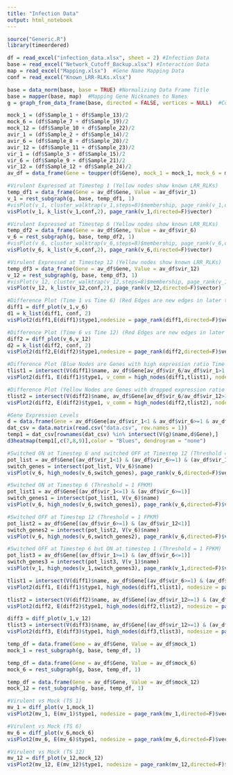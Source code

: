 ---
title: "Infection Data"
output: html_notebook
---

```{r}
source("Generic.R")
library(timeordered)

df = read_excel("infection_data.xlsx", sheet = 2) #Infection Data 
base = read_excel("Network_Cutoff_Backup.xlsx") #Interaction Data
map = read_excel("Mapping.xlsx")  #Gene Name Mapping Data
conf = read_excel("Known_LRR-RLKs.xlsx")

base = data_norm(base, base = TRUE) #Normalizing Data Frame Title
base = mapper(base, map)  #Mapping Gene Nicknames to Names
g = graph_from_data_frame(base, directed = FALSE, vertices = NULL)  #Constructing Interaction Network
```

```{r}
mock_1 = (df$Sample_1 + df$Sample_13)/2
mock_6 = (df$Sample_7 + df$Sample_19)/2
mock_12 = (df$Sample_10 + df$Sample_22)/2
avir_1 = (df$Sample_2 + df$Sample_14)/2
avir_6 = (df$Sample_8 + df$Sample_20)/2
avir_12 = (df$Sample_11 + df$Sample_23)/2
vir_1 = (df$Sample_3 + df$Sample_15)/2
vir_6 = (df$Sample_9 + df$Sample_21)/2
vir_12 = (df$Sample_12 + df$Sample_24)/2
av_df = data_frame(Gene = toupper(df$Gene), mock_1 = mock_1, mock_6 = mock_6, mock_12 = mock_12, avir_1 = avir_1, avir_6 = avir_6, avir_12 = avir_12, vir_1 = vir_1, vir_6 = vir_6, vir_12 = vir_12)
```


```{r}
#Virulent Expressed at Timestep 1 (Yellow nodes show known LRR_RLKs)
temp_df1 = data_frame(Gene = av_df$Gene, Value = av_df$vir_1)
v_1 = rest_subgraph(g, base, temp_df1, 1)
#visPlot(v_1, cluster_walktrap(v_1,steps=8)$membership, page_rank(v_1,directed=F)$vector)
visPlot(v_1, k_list(v_1,conf,2), page_rank(v_1,directed=F)$vector)
```


```{r}
#Virulent Expressed at Timestep 6 (Yellow nodes show known LRR_RLKs)
temp_df2 = data_frame(Gene = av_df$Gene, Value = av_df$vir_6)
v_6 = rest_subgraph(g, base, temp_df2, 1)
#visPlot(v_6, cluster_walktrap(v_6,steps=8)$membership, page_rank(v_6,directed=F)$vector)
visPlot(v_6, k_list(v_6,conf,2), page_rank(v_6,directed=F)$vector)
```

```{r}
#Virulent Expressed at Timestep 12 (Yellow nodes show known LRR_RLKs)
temp_df3 = data_frame(Gene = av_df$Gene, Value = av_df$vir_12)
v_12 = rest_subgraph(g, base, temp_df3, 1)
#visPlot(v_12, cluster_walktrap(v_12,steps=8)$membership, page_rank(v_12,directed=F)$vector)
visPlot(v_12, k_list(v_12,conf,2), page_rank(v_12,directed=F)$vector)
```


```{r}
#Difference Plot (Time 1 vs Time 6) (Red Edges are new edges in later timestep) (Yellow nodes show known LRR_RLKs)
diff1 = diff_plot(v_1,v_6)
d1 = k_list(diff1, conf, 2)
visPlot2(diff1,E(diff1)$type1,nodesize = page_rank(diff1,directed=F)$vector,v_comm = d1)
```


```{r}
#Difference Plot (Time 6 vs Time 12) (Red Edges are new edges in later timestep) (Yellow nodes show known LRR_RLKs)
diff2 = diff_plot(v_6,v_12)
d2 = k_list(diff2, conf, 2)
visPlot2(diff2,E(diff2)$type1,nodesize = page_rank(diff2,directed=F)$vector, v_comm = d2)
```

```{r}
#Difference Plot (Blue Nodes are Genes with high expression ratio Time 1 vs Time 6) (1.5)
tlist1 = intersect(V(diff1)$name, av_df$Gene[av_df$vir_6/av_df$vir_1>1.5])
visPlot2(diff1, E(diff1)$type1, v_comm = high_nodes(diff1,tlist1), nodesize = page_rank(diff1,directed=F)$vector)
```


```{r}
#Difference Plot (Yellow Nodes are Genes with dropped expression ratio Time 6 vs Time 12) (1.5)
tlist2 = intersect(V(diff2)$name, av_df$Gene[av_df$vir_6/av_df$vir_12>1.5])
visPlot2(diff2, E(diff2)$type1, v_comm = high_nodes(diff2,tlist2), nodesize = page_rank(diff2,directed=F)$vector)
```


```{r}
#Gene Expression Levels
d = data.frame(Gene = av_df$Gene[av_df$vir_1<1 & av_df$vir_6>=1 & av_df$vir_12<1])
dat_csv = data.matrix(read.csv("data.csv", row.names = 1))
temp1 = dat_csv[rownames(dat_csv) %in% intersect(V(g)$name,d$Gene),]
d3heatmap(temp1[,c(7,8,9)],color = "Blues", dendrogram = "none")
```
```{r}
#Switched ON at Timestep 6 and switched OFF at Timestep 12 (Threshold = 1 FPKM)
pot_list = av_df$Gene[(av_df$vir_1<1) & (av_df$vir_6>=1) & (av_df$vir_12<1)]
switch_genes = intersect(pot_list, V(v_6)$name)
visPlot(v_6, high_nodes(v_6,switch_genes), page_rank(v_6,directed=F)$vector)
```

```{r}
#Switched ON at Timestep 6 (Threshold = 1 FPKM)
pot_list1 = av_df$Gene[(av_df$vir_1<=1) & (av_df$vir_6>=1)]
switch_genes1 = intersect(pot_list1, V(v_6)$name)
visPlot(v_6, high_nodes(v_6,switch_genes1), page_rank(v_6,directed=F)$vector)
```


```{r}
#Switched OFF at Timestep 12 (Threshold = 1 FPKM)
pot_list2 = av_df$Gene[(av_df$vir_6>=1) & (av_df$vir_12<1)]
switch_genes2 = intersect(pot_list2, V(v_6)$name)
visPlot(v_6, high_nodes(v_6,switch_genes2), page_rank(v_6,directed=F)$vector)
```


```{r}
#Switched OFF at Timestep 6 but ON at timestep 1 (Threshold = 1 FPKM)
pot_list3 = av_df$Gene[(av_df$vir_1>=1) & (av_df$vir_6<=1)]
switch_genes3 = intersect(pot_list3, V(v_1)$name)
visPlot(v_1, high_nodes(v_1,switch_genes3), page_rank(v_1,directed=F)$vector)
```

```{r}
tlist1 = intersect(V(diff1)$name, av_df$Gene[(av_df$vir_6>=1) & (av_df$vir_1<1)])
visPlot2(diff1, E(diff1)$type1, high_nodes(diff1,tlist1), nodesize = page_rank(diff1,directed=F)$vector)
```

```{r}
tlist2 = intersect(V(diff2)$name, av_df$Gene[(av_df$vir_12>=1) & (av_df$vir_6<1)])
visPlot2(diff2, E(diff2)$type1, high_nodes(diff2,tlist2), nodesize = page_rank(diff2,directed=F)$vector)
```

```{r}
diff3 = diff_plot(v_1,v_12)
tlist3 = intersect(V(diff3)$name, av_df$Gene[(av_df$vir_12>=1) & (av_df$vir_1<1)])
visPlot2(diff3, E(diff3)$type1, high_nodes(diff3,tlist3), nodesize = page_rank(diff3,directed=F)$vector)
```

```{r}
temp_df = data.frame(Gene = av_df$Gene, Value = av_df$mock_1)
mock_1 = rest_subgraph(g, base, temp_df, 1)
```

```{r}
temp_df = data.frame(Gene = av_df$Gene, Value = av_df$mock_6)
mock_6 = rest_subgraph(g, base, temp_df, 1)
```

```{r}
temp_df = data.frame(Gene = av_df$Gene, Value = av_df$mock_12)
mock_12 = rest_subgraph(g, base, temp_df, 1)
```

```{r}
#Virulent vs Mock (TS 1)
mv_1 = diff_plot(v_1,mock_1)
visPlot2(mv_1, E(mv_1)$type1, nodesize = page_rank(mv_1,directed=F)$vector)
```

```{r}
#Virulent vs Mock (TS 6)
mv_6 = diff_plot(v_6,mock_6)
visPlot2(mv_6, E(mv_6)$type1, nodesize = page_rank(mv_6,directed=F)$vector)
```

```{r}
#Virulent vs Mock (TS 12)
mv_12 = diff_plot(v_12,mock_12)
visPlot2(mv_12, E(mv_12)$type1, nodesize = page_rank(mv_12,directed=F)$vector)
```
